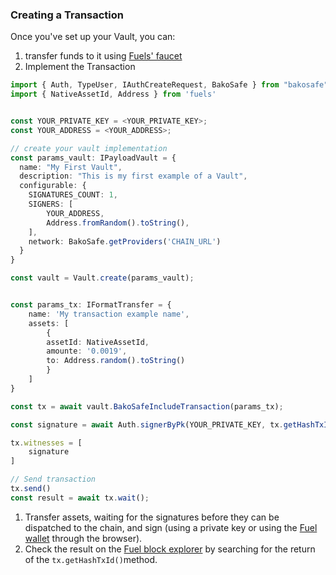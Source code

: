### Creating a Transaction

Once you've set up your Vault, you can:

1. transfer funds to it using [Fuels' faucet](https://faucet-beta-5.fuel.network/)
2. Implement the Transaction

```ts
import { Auth, TypeUser, IAuthCreateRequest, BakoSafe } from "bakosafe"
import { NativeAssetId, Address } from 'fuels'


const YOUR_PRIVATE_KEY = <YOUR_PRIVATE_KEY>;
const YOUR_ADDRESS = <YOUR_ADDRESS>;

// create your vault implementation
const params_vault: IPayloadVault = {
  name: "My First Vault",
  description: "This is my first example of a Vault",
  configurable: {
    SIGNATURES_COUNT: 1,
    SIGNERS: [
	    YOUR_ADDRESS,
	    Address.fromRandom().toString(),
    ],
    network: BakoSafe.getProviders('CHAIN_URL')
  }
}

const vault = Vault.create(params_vault);


const params_tx: IFormatTransfer = {
	name: 'My transaction example name',
	assets: [
	    {
        assetId: NativeAssetId,
        amounte: '0.0019',
        to: Address.random().toString()
	    }
	]
}

const tx = await vault.BakoSafeIncludeTransaction(params_tx);

const signature = await Auth.signerByPk(YOUR_PRIVATE_KEY, tx.getHashTxId());

tx.witnesses = [
    signature
]

// Send transaction
tx.send()
const result = await tx.wait();
```

1. Transfer assets, waiting for the signatures before they can be dispatched to the chain, and sign (using a private key or using the [Fuel wallet](https://chromewebstore.google.com/detail/fuel-wallet/dldjpboieedgcmpkchcjcbijingjcgok) through the browser).
2. Check the result on the [Fuel block explorer](https://app.fuel.network/) by searching for the return of the `tx.getHashTxId()`method.
